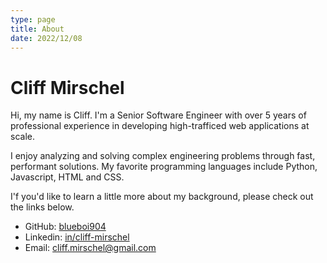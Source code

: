 ```yaml
---
type: page
title: About
date: 2022/12/08
---
```


# Cliff Mirschel

Hi, my name is Cliff. I'm a Senior Software Engineer with over 5 years of professional experience in developing high-trafficed web applications at scale.

I enjoy analyzing and solving complex engineering problems through fast, performant solutions.
My favorite programming languages include Python, Javascript, HTML and CSS.

I'f you'd like to learn a little more about my background, please check out the links below.

- GitHub: [blueboi904](https://github.com/blueboi904)
- Linkedin: [in/cliff-mirschel](https://www.linkedin.com/in/cliff-mirschel/)
- Email: cliff.mirschel@gmail.com
